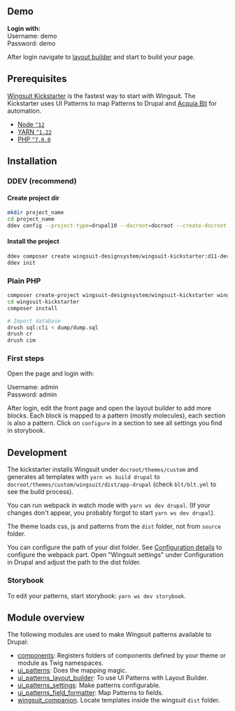 ## Demo
<b>Login with:</b><br/>
Username: demo<br/>
Password: demo

After login navigate to [layout builder](http://demo.wingsuit.dev.key-tec.de/en/node/1/layout) and start to build your page.

## Prerequisites
[Wingsuit Kickstarter](https://github.com/wingsuit-designsystem/wingsuit_kickstarter) is the fastest way to start with Wingsuit.
The Kickstarter uses UI Patterns to map Patterns to Drupal and [Acquia Blt](https://github.com/acquia/blt) for automation.

- [Node `^12`](https://nodejs.org)
- [YARN `^1.22`](https://classic.yarnpkg.com/)
- [PHP `^7.0.0`](https://php.net)

## Installation

### DDEV (recommend)
#### Create project dir
```bash
mkdir project_name
cd project_name
ddev config --project-type=drupal10 --docroot=docroot --create-docroot --database=mariadb:10.11 --php-version=8.3
```
#### Install the project
```bash
ddev composer create wingsuit-designsystem/wingsuit-kickstarter:d11-dev --stability dev --no-interaction
ddev init
```

### Plain PHP
```bash
composer create-project wingsuit-designsystem/wingsuit-kickstarter wingsuit-kickstarter --stability dev --no-interaction
cd wingsuit-kickstarter
composer install

# Import database
drush sql:cli < dump/dump.sql
drush cr
drush cim
```

### First steps
Open the page and login with:

Username: admin<br/>
Password: admin

After login, edit the front page and open the layout builder to add more blocks. Each block is mapped to a pattern (mostly molecules), each section is also a pattern.
Click on `configure` in a section to see all settings you find in storybook.

## Development
The kickstarter installs Wingsuit under `docroot/themes/custom` and generates all templates with `yarn ws build drupal` to
`docroot/themes/custom/wingsuit/dist/app-drupal` (check `blt/blt.yml` to see the build process).

You can run webpack in watch mode with `yarn ws dev drupal`. (If your changes don't appear, you probably forgot to start `yarn ws dev drupal`).

The theme loads css, js and patterns from the `dist` folder, not from `source` folder.

You can configure the path of your dist folder. See [Configuration details](../../configurations/details/index.md) to configure the webpack part. Open "Wingsuit settings" under Configuration in Drupal and adjust the path to the dist folder.

### Storybook
To edit your patterns, start storybook: `yarn ws dev storybook`.

## Module overview
The following modules are used to make Wingsuit patterns available to Drupal:

* [components](https://www.drupal.org/project/components): Registers folders of components defined by your theme or module as Twig namespaces.
* [ui\_patterns](https://www.drupal.org/project/ui_patterns): Does the mapping magic.
* [ui\_patterns\_layout\_builder](https://www.drupal.org/project/ui_patterns_layout_builder): To use UI Patterns with Layout Builder.
* [ui\_patterns_settings](https://www.drupal.org/project/ui_patterns_settings): Make patterns configurable.
* [ui\_patterns_field_formatter](https://www.drupal.org/project/ui_patterns_field_formatters): Map Patterns to fields.
* [wingsuit_companion](https://www.drupal.org/project/wingsuit_companion). Locate templates inside the wingsuit `dist` folder.


